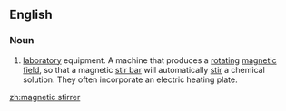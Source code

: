 ==English==
{{wikipedia}}

===Noun===
{{en-noun|head=[[magnetic]] [[stirrer]]}}

# {{lb|en|chemistry}} [[laboratory]] equipment. A machine that produces a [[rotating]] [[magnetic field]], so that a magnetic [[stir bar]] will automatically [[stir]] a chemical solution. They often incorporate an electric heating plate.

[[zh:magnetic stirrer]]